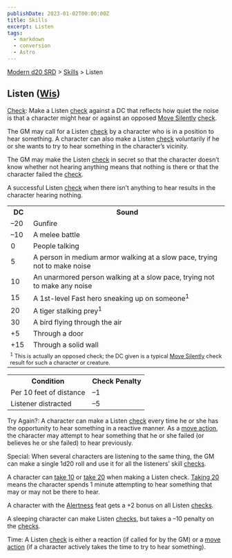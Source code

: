 ```yaml
---
publishDate: 2023-01-02T00:00:00Z
title: Skills
excerpt: Listen
tags:
  - markdown
  - conversion
  - Astro
---
```


[Modern d20 SRD](/#modernD20) > [Skills](modern-d20-srd-skills-index) > Listen

## Listen ([Wis](modern-d20-srd-basics-ability-scores))

[Check](modern-d20-srd-skills-skill-basics-php#skill-check-index): Make a
Listen [check](modern-d20-srd-skills-skill-basics-php#skill-check-index)
against a DC that reflects how quiet the noise is that a character might hear
or against an opposed [Move Silently](modern-d20-srd-skills-move-silently)
[check](modern-d20-srd-skills-skill-basics-php#skill-check-index).

The GM may call for a Listen [check](modern-d20-srd-skills-skill-basics-php#skill-check-index) by a character who is in a position to hear something.
A character can also make a Listen [check](modern-d20-srd-skills-skill-basics-php#skill-check-index) voluntarily if he or she wants to try to hear something
in the character’s vicinity.

The GM may make the Listen [check](modern-d20-srd-skills-skill-basics-php#skill-check-index) in secret so that the character doesn’t know whether
not hearing anything means that nothing is there or that the character failed
the [check](modern-d20-srd-skills-skill-basics-php#skill-check-index).

A successful Listen [check](modern-d20-srd-skills-skill-basics-php#skill-check-index) when there isn’t anything to hear results in the character
hearing nothing.


<table> <tr><th>DC</th> <th>Sound</th></tr> <tr><td> –20</td><td> Gunfire </td></tr> <tr class="shaded"><td> –10</td><td> A melee battle </td></tr> <tr><td> 0</td><td> People talking </td></tr> <tr class="shaded"><td> 5</td><td> A person in medium armor walking at a slow pace, trying not to make noise </td></tr> <tr><td> 10</td><td> An unarmored person walking at a slow pace, trying not to make any noise </td></tr> <tr class="shaded"><td> 15</td><td> A 1st-level Fast hero sneaking up on someone<sup>1</sup> </td></tr> <tr><td> 20</td> <td> A tiger stalking prey<sup>1</sup> </td> </tr> <tr class="shaded"><td> 30</td><td> A bird flying through the air </td></tr> <tr><td> +5</td><td> Through a door </td></tr> <tr class="shaded"><td> +15</td><td> Through a solid wall </td></tr> <tr><td colspan="2" style="font-size: .8em; text-align: left"> <sup>1</sup> This is actually an opposed check; the DC given is a typical <a  href="modern-d20-srd-skills-move-silently">Move Silently</a> check result for such a character or creature. </td> </tr> </table>

 
<table> <tr><th> Condition</th><th> Check Penalty</th></tr> <tr><td> Per 10 feet of distance</td><td> –1 </td></tr> <tr class="shaded"><td> Listener distracted</td><td> –5 </td></tr> </table>



Try Again?: A character can make a Listen [check](modern-d20-srd-skills-skill-basics-php#skill-check-index) every time he or she has the opportunity to hear
something in a reactive manner. As a [move action](modern-d20-srd-combat-move-actions), the character may attempt to hear something that he or she failed
(or believes he or she failed) to hear previously.

Special: When several characters are listening to the same thing, the GM can
make a single 1d20 roll and use it for all the listeners’ skill
[checks](modern-d20-srd-skills-skill-basics-php#skill-check-index).

A character can [take 10](modern-d20-srd-skills-skill-basics-php#take10-index)
or [take 20](modern-d20-srd-skills-skill-basics-php#take20-index) when making
a Listen check. [Taking 20](modern-d20-srd-skills-skill-basics-php#take20-index) means the character spends 1 minute attempting to hear
something that may or may not be there to hear.

A character with the [Alertness](modern-d20-srd-feats-alertness) feat gets a
+2 bonus on all Listen [checks](modern-d20-srd-skills-skill-basics-php#skill-check-index).

A sleeping character can make Listen [checks](modern-d20-srd-skills-skill-basics-php#skill-check-index), but takes a –10 penalty on the
[checks](modern-d20-srd-skills-skill-basics-php#skill-check-index).

Time: A Listen [check](modern-d20-srd-skills-skill-basics-php#skill-check-index) is either a reaction (if called for by the GM) or a [move action](modern-d20-srd-combat-move-actions) (if a character actively takes the
time to try to hear something).

